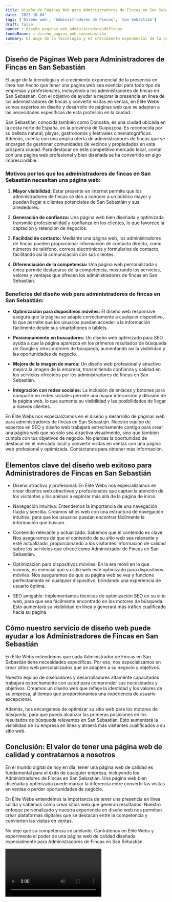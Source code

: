 ```yaml
---
title: Diseño de Páginas Web para Administradores de Fincas en San Sebastián
date: '2023-10-04'
tags: ['Diseño web', 'Administradores de Fincas', 'San Sebastián']
draft: false
banner : diseño_paginas_web_administradoresdefincas
fondoBanner : diseño_pagina_web_sansebastián
summary: El auge de la tecnología y el crecimiento exponencial de la presencia en línea han hecho que tener una página web sea esencial para todo tipo de empresas y profesionales, incluyendo a los administradores de fincas en San Sebastián. Con el objetivo de ayudar a mejorar la presencia en línea de los administradores de fincas y convertir visitas en ventas, en Élite Webs somos expertos en diseño y desarrollo de páginas web que se adaptan a las necesidades específicas de esta profesión en la ciudad.
---
```


## **Diseño de Páginas Web para Administradores de Fincas en San Sebastián**

El auge de la tecnología y el crecimiento exponencial de la presencia en línea han hecho que tener una página web sea esencial para todo tipo de empresas y profesionales, incluyendo a los administradores de fincas en San Sebastián. Con el objetivo de ayudar a mejorar la presencia en línea de los administradores de fincas y convertir visitas en ventas, en Élite Webs somos expertos en diseño y desarrollo de páginas web que se adaptan a las necesidades específicas de esta profesión en la ciudad.

San Sebastián, conocida también como Donostia, es una ciudad ubicada en la costa norte de España, en la provincia de Guipúzcoa. Es reconocida por su belleza natural, playas, gastronomía y festivales cinematográficos. Además, cuenta con una amplia oferta de administradores de fincas que se encargan de gestionar comunidades de vecinos y propiedades en esta próspera ciudad. Para destacar en este competitivo mercado local, contar con una página web profesional y bien diseñada se ha convertido en algo imprescindible.

### **Motivos por los que los administradores de fincas en San Sebastián necesitan una página web:**

1. **Mayor visibilidad:** Estar presente en internet permite que los administradores de fincas se den a conocer a un público mayor y puedan llegar a clientes potenciales de San Sebastián y sus alrededores.

2. **Generación de confianza:** Una página web bien diseñada y optimizada transmite profesionalidad y confianza en los clientes, lo que favorece la captación y retención de negocios.

3. **Facilidad de contacto:** Mediante una página web, los administradores de fincas pueden proporcionar información de contacto directo, como números de teléfono, correos electrónicos y formularios de contacto, facilitando así la comunicación con sus clientes.

4. **Diferenciación de la competencia:** Una página web personalizada y única permite destacarse de la competencia, mostrando los servicios, valores y ventajas que ofrecen los administradores de fincas en San Sebastián.

### **Beneficios del diseño web para administradores de fincas en San Sebastián:**

- **Optimización para dispositivos móviles:** El diseño web responsive asegura que la página se adapte correctamente a cualquier dispositivo, lo que permite que los usuarios puedan acceder a la información fácilmente desde sus smartphones o tablets.

- **Posicionamiento en buscadores:** Un diseño web optimizado para SEO ayuda a que la página aparezca en los primeros resultados de búsqueda de Google y otros motores de búsqueda, aumentando así la visibilidad y las oportunidades de negocio.

- **Mejora de la imagen de marca:** Un diseño web profesional y atractivo mejora la imagen de la empresa, transmitiendo confianza y calidad en los servicios ofrecidos por los administradores de fincas en San Sebastián.

- **Integración con redes sociales:** La inclusión de enlaces y botones para compartir en redes sociales permite una mayor interacción y difusión de la página web, lo que aumenta su visibilidad y las posibilidades de llegar a nuevos clientes.

En Élite Webs nos especializamos en el diseño y desarrollo de páginas web para administradores de fincas en San Sebastián. Nuestro equipo de expertos en SEO y diseño web trabajará estrechamente contigo para crear una página web que no solo sea atractiva visualmente, sino que también cumpla con tus objetivos de negocio. No pierdas la oportunidad de destacar en el mercado local y convertir visitas en ventas con una página web profesional y optimizada. Contáctanos para obtener más información.

<GifSeo />

<Cta />

## Elementos clave del diseño web exitoso para Administradores de Fincas en San Sebastián

- Diseño atractivo y profesional: En Élite Webs nos especializamos en crear diseños web atractivos y profesionales que captan la atención de los visitantes y los animan a explorar más allá de la página de inicio.

- Navegación intuitiva: Entendemos la importancia de una navegación fluida y sencilla. Creamos sitios web con una estructura de navegación intuitiva, para que los usuarios puedan encontrar fácilmente la información que buscan.

- Contenido relevante y actualizado: Sabemos que el contenido es clave. Nos aseguramos de que el contenido de su sitio web sea relevante y esté actualizado, proporcionando a los visitantes información de calidad sobre los servicios que ofrece como Administrador de Fincas en San Sebastián.

- Optimización para dispositivos móviles: En la era móvil en la que vivimos, es esencial que su sitio web esté optimizado para dispositivos móviles. Nos aseguramos de que su página web se vea y funcione perfectamente en cualquier dispositivo, brindando una experiencia de usuario óptima.

- SEO amigable: Implementamos técnicas de optimización SEO en su sitio web, para que sea fácilmente encontrado en los motores de búsqueda. Esto aumentará su visibilidad en línea y generará más tráfico cualificado hacia su página.

## Cómo nuestro servicio de diseño web puede ayudar a los Administradores de Fincas en San Sebastián

En Élite Webs entendemos que cada Administrador de Fincas en San Sebastián tiene necesidades específicas. Por eso, nos especializamos en crear sitios web personalizados que se adapten a su negocio y objetivos.

Nuestro equipo de diseñadores y desarrolladores altamente capacitados trabajará estrechamente con usted para comprender sus necesidades y objetivos. Creamos un diseño web que refleje la identidad y los valores de su empresa, al tiempo que proporcionamos una experiencia de usuario excepcional.

Además, nos encargamos de optimizar su sitio web para los motores de búsqueda, para que pueda alcanzar las primeras posiciones en los resultados de búsqueda relevantes en San Sebastián. Esto aumentará la visibilidad de su empresa en línea y atraerá más visitantes cualificados a su sitio web.

## Conclusión: El valor de tener una página web de calidad y contratarnos a nosotros

En el mundo digital de hoy en día, tener una página web de calidad es fundamental para el éxito de cualquier empresa, incluyendo los Administradores de Fincas en San Sebastián. Una página web bien diseñada y optimizada puede marcar la diferencia entre convertir las visitas en ventas o perder oportunidades de negocio.

En Élite Webs entendemos la importancia de tener una presencia en línea sólida y sabemos cómo crear sitios web que generan resultados. Nuestro enfoque personalizado y nuestra experiencia en diseño web nos permiten crear plataformas digitales que se destacan entre la competencia y convierten las visitas en ventas.

No deje que su competencia se adelante. Contrátenos en Élite Webs y experimente el poder de una página web de calidad diseñada especialmente para Administradores de Fincas en San Sebastián.

<Video />

<CtaBot job='Administradores de Fincas' city='San Sebastián'/>

<Gmaps query='San Sebastián+españa+maps' />